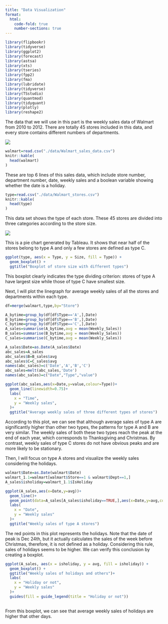 ```yaml
---
title: "Data Visualization"
format:
  html:
    code-fold: true
    number-sections: true
---
```


```r

library(flipbookr)
library(tidyverse)
library(ggplot2)
library(forecast)
library(astsa) 
library(xts)
library(tseries)
library(fpp2)
library(fma)
library(lubridate)
library(tidyverse)
library(TSstudio)
library(quantmod)
library(tidyquant)
library(plotly)
library(reshape2)

```

The data that we will use in this part is the weekly sales data of Walmart from 2010 to 2012. There are totally 45 stores included in this data, and every store contains different numbers of departments.

![](./images/walmart.jpeg)


```r
walmart=read.csv("./data/Walmart_sales_data.csv")
knitr::kable(
  head(walmart)
)
```

These are top 6 lines of this sales data, which include store number, department number, date, weekly sales and a boolean variable showing whether the date is a holiday.

```r
type=read.csv("./data/Walmart_stores.csv")
knitr::kable(
  head(type)
)
```

This data set shows the type of each store. These 45 stores are divided into three categories according to the store size.

![](./images/store_type.jpeg)

This is a pie chart generated by Tableau. It shows that near half of the stores belong to type A and only a few stores are defined as type C.

```r
ggplot(type, aes(x = Type, y = Size, fill = Type)) +
  geom_boxplot() +
  ggtitle("Boxplot of store size with different types")
```

This boxplot clearly indicates the type dividing criterion: stores of type A have largest size while those of type C have smallest size.

Next, I will plot the linegraph for average weekly sales of all the stores and departments within each type.

```r
df=merge(walmart,type,by="Store")

A_bytime=group_by(df[df$Type=='A',],Date)
B_bytime=group_by(df[df$Type=='B',],Date)
C_bytime=group_by(df[df$Type=='C',],Date)
A_sales=summarise(A_bytime,avg = mean(Weekly_Sales))
B_sales=summarise(B_bytime,avg = mean(Weekly_Sales))
C_sales=summarise(C_bytime,avg = mean(Weekly_Sales))

A_sales$Date=as.Date(A_sales$Date)
abc_sales=A_sales
abc_sales$B=B_sales$avg
abc_sales$C=C_sales$avg
names(abc_sales)=c('Date','A','B','C')
abc_sales=melt(abc_sales,'Date')
names(abc_sales)=c("Date","Type","value")

ggplot(abc_sales,aes(x=Date,y=value,colour=Type))+
  geom_line(linewidth=0.75)+
  labs(
    x = "Time",
    y = "Weekly sales",
  )+
  ggtitle("Average weekly sales of three different types of stores")
```

According to this plot, we can see that although average sales of type A are significantly higher than other two types, the patterns for type A and B are very similar. The weekly sales of both these two types reach the peak at the end of each year, which corresponds to Thanksgiving and Christmas. By contrast, weekly sales of type C stores do not have obvious peaks and are more likely to be stationary.

Then, I will focus on type A stores and visualize the weekly sales considering the holidays.

```r
walmart$Date=as.Date(walmart$Date)
walmart_1.1=walmart[walmart$Store==1 & walmart$Dept==1,]
A_sales$isholiday=walmart_1.1$IsHoliday

ggplot(A_sales,aes(x=Date,y=avg))+
  geom_line()+
  geom_point(data=A_sales[A_sales$isholiday==TRUE,],aes(x=Date,y=avg,colour='red'),show.legend = FALSE)+
  labs(
    x = "Date",
    y = "Weekly sales"
  )+
  ggtitle("Weekly sales of type A stores")
```

The red points in this plot represents the holidays. Note that the date of peak is Dec 24th, but it actually calculates the sales of the week before Christmas, therefore, it is not defined as a holiday. Considering this rule, sales of holidays seems to be higher. We can verify this conclusion by creating a boxplot.

```r
ggplot(A_sales, aes(x = isholiday, y = avg, fill = isholiday)) +
  geom_boxplot() +
  ggtitle("Weekly sales of holidays and others")+
  labs(
    x = "Holiday or not",
    y = "Weekly sales"
  )+
  guides(fill = guide_legend(title = "Holiday or not"))
  
```

From this boxplot, we can see that average weekly sales of holidays are higher that other days.
